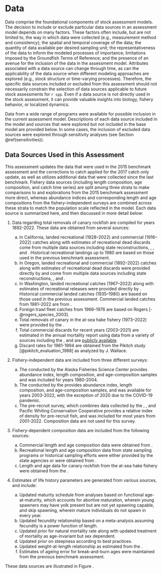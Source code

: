 # Data

Data comprise the foundational components of stock assessment models. The decision to include or exclude particular data sources in an assessment model depends on many factors. These factors often include, but are not limited to, the way in which data were collected (e.g., measurement method and consistency); the spatial and temporal coverage of the data; the quantity of data available per desired sampling unit; the representativeness of the data to inform the modeled processes of importance; limitations imposed by the \gls{pfmc} Groundfish Terms of Reference; and the presence of an avenue for the inclusion of the data in the assessment model. Attributes associated with a data source can change through time, as can the applicability of the data source when different modeling approaches are explored (e.g., stock structure or time-varying processes). Therefore, the specific data sources included or excluded from this assessment should not necessarily constrain the selection of data sources applicable to future stock assessments for `r spp`. Even if a data source is not directly used in the stock assessment, it can provide valuable insights into biology, fishery behavior, or localized dynamics.

Data from a wide range of programs were available for possible inclusion in the current assessment model. Descriptions of each data source included in the model and sources that were explored but not included in the base model are provided below. In some cases, the inclusion of excluded data sources were explored through sensitivity analyses (see Section \@ref(sensitivities)).

## Data Sources Used in this Assessment

This assessment updates the data that were used in the 2015 benchmark assessment and the corrections to catch applied for the 2017 catch only update, as well as utilizes additional data that were collected since the last benchmark. Fishery data sources (including length composition, age composition, and catch time series) are split among three strata to make comparisons to and explorations from the 2015 benchmark assessment more direct, whereas abundance indices and corresponding length and age compositions from the fishery-independent surveys are combined across these strata to match the population scale reflected in the model. Each data source is summarized here, and then discussed in more detail below:

1.  Data regarding total removals of canary rockfish are compiled for years 1892-2022. These data are obtained from several sources:

    a.  In California, landed recreational (1928--2022) and commercial (1916--2022) catches along with estimates of recreational dead discards come from multiple data sources including state reconstructions, \gls{calcom}, \gls{recfin}, and \gls{pacfin}. Historical recreational landings up to 1980 are based on those used in the previous benchmark assessment.
    b.  In Oregon, landed recreational and commercial (1892--2022) catches along with estimates of recreational dead discards were provided directly by \gls{odfw} and come from multiple data sources including state reconstructions, \gls{pacfin}, and \gls{recfin}.
    c.  In Washington, landed recreational catches (1967--2022) along with estimates of recreational releases were provided directly by \gls{wdfw}. Historical commercial landed catches (1935--1980) are based on those used in the previous assessment. Commercial landed catches from 1981--2022 are from \gls{pacfin}.
    d.  Foreign trawl fleet catches from 1966--1976 are based on Rogers [-@rogers_species_2003].
    e.  Total removals of canary in the at-sea hake fishery (1973--2022) were provided by the \gls{nwfsc} \gls{ashop}.
    f.  Total commercial discards for recent years (2003--2021) are estimated in the annual mortality report using data from a variety of sources including the \gls{wcgop}, and are [publicly available](https://www.pcouncil.org/documents/2022/08/g-1-b-nwfsc-report-1-estimated-discard-and-catch-of-groundfish-species-in-the-2021-west-coast-fisheries.pdf/).
    g.  Discard rates for 1981-1994 are obtained from the Pikitch study [@pikitch_evaluation_1988] as analyzed by J. Wallace.

2.  Fishery-independent data are included from three different surveys:

    a.  The \gls{s-tri} conducted by the Alaska Fisheries Science Center provides abundance index, length composition, and age-composition samples and was included for years 1980-2004.
    b.  The \gls{s-wcgbt} conducted by the \gls{nwfsc} provides abundance index, length composition, and age-composition samples, and was available for years 2003-2022, with the exception of 2020 due to the COVID-19 pandemic.
    c.  The pre-recruit survey, which combines data collected by the \gls{swfsc}, \gls{nwfsc}, and Pacific Whiting Conservation Cooperative provides a relative index of density for pre-recruit fish, and was included for most years from 2001-2022. Composition data are not used for this survey.

3.  Fishery-dependent composition data are included from the following sources:

    a.  Commercial length and age composition data were obtained from \gls{pacfin}.
    b.  Recreational length and age composition data from state sampling programs or historical sampling efforts were either provided by the state agencies or were obtained from \gls{recfin}.
    c.  Length and age data for canary rockfish from the at-sea hake fishery were obtained from the \gls{nwfsc} \gls{ashop}.

4.  Estimates of life history parameters are generated from various sources, and include:

    a.  Updated maturity schedule from analyses based on functional age-at-maturity, which accounts for abortive maturation, wherein young spawners may have yolk present but are not yet spawning capable, and skip spawning, wherein mature individuals do not spawn in every year.
    b.  Updated fecundity relationship based on a meta-analysis assuming fecundity is a power function of length.
    c.  Updated prior for natural mortality rate along with updated treatment of mortality as age-invariant but sex dependent.
    d.  Updated prior on steepness according to best practices.
    e.  Updated weight-at-length relationship as estimated from the \gls{s-wcgbt}.
    f.  Estimates of ageing error for break-and-burn ages were maintained from the previous benchmark assessment.

These data sources are illustrated in Figure \ref{fig:data-plot}.
